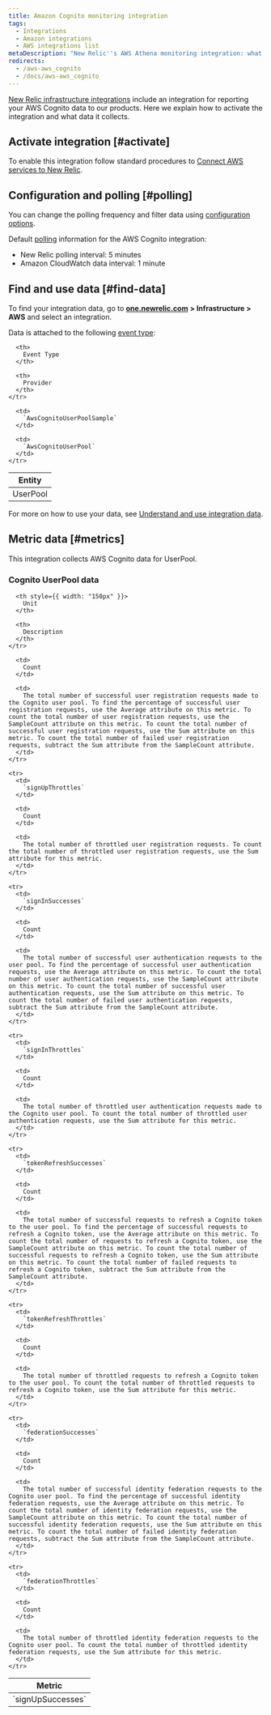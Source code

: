 ```yaml
---
title: Amazon Cognito monitoring integration
tags:
  - Integrations
  - Amazon integrations
  - AWS integrations list
metaDescription: "New Relic''s AWS Athena monitoring integration: what data it reports, and how to enable it."
redirects:
  - /aws-aws_cognito
  - /docs/aws-aws_cognito
---
```


[New Relic infrastructure integrations](https://docs.newrelic.com/docs/infrastructure/integrations-getting-started/getting-started/introduction-infrastructure-integrations) include an integration for reporting your AWS Cognito data to our products. Here we explain how to activate the integration and what data it collects.

## Activate integration [#activate]

To enable this integration follow standard procedures to [Connect AWS services to New Relic](https://docs.newrelic.com/docs/infrastructure/infrastructure-integrations/getting-started/connect-aws-integrations-infrastructure).

## Configuration and polling [#polling]

You can change the polling frequency and filter data using [configuration options](/docs/integrations/new-relic-integrations/getting-started/configure-polling-frequency-data-collection-cloud-integrations).

Default [polling](/docs/infrastructure/amazon-integrations/aws-integrations-list/aws-polling-intervals-infrastructure-integrations) information for the AWS Cognito integration:

* New Relic polling interval: 5 minutes
* Amazon CloudWatch data interval: 1 minute

## Find and use data [#find-data]

To find your integration data, go to [**one.newrelic.com**](http://one.newrelic.com) **> Infrastructure > AWS** and select an integration.

Data is attached to the following [event type](https://docs.newrelic.com/docs/insights/use-insights-ui/getting-started/introduction-new-relic-insights#event-type):

<table>
  <thead>
    <tr>
      <th>
        Entity
      </th>

      <th>
        Event Type
      </th>

      <th>
        Provider
      </th>
    </tr>
  </thead>

  <tbody>
    <tr>
      <td>
        UserPool
      </td>

      <td>
        `AwsCognitoUserPoolSample`
      </td>

      <td>
        `AwsCognitoUserPool`
      </td>
    </tr>
  </tbody>
</table>

For more on how to use your data, see [Understand and use integration data](https://docs.newrelic.com/docs/infrastructure/integrations/find-use-infrastructure-integration-data).

## Metric data [#metrics]

This integration collects AWS Cognito data for UserPool.

### Cognito UserPool data

<table>
  <thead>
    <tr>
      <th style={{ width: "275px" }}>
        Metric
      </th>

      <th style={{ width: "150px" }}>
        Unit
      </th>

      <th>
        Description
      </th>
    </tr>
  </thead>

  <tbody>
    <tr>
      <td>
        `signUpSuccesses`
      </td>

      <td>
        Count
      </td>

      <td>
        The total number of successful user registration requests made to the Cognito user pool. To find the percentage of successful user registration requests, use the Average attribute on this metric. To count the total number of user registration requests, use the SampleCount attribute on this metric. To count the total number of successful user registration requests, use the Sum attribute on this metric. To count the total number of failed user registration requests, subtract the Sum attribute from the SampleCount attribute.
      </td>
    </tr>

    <tr>
      <td>
        `signUpThrottles`
      </td>

      <td>
        Count
      </td>

      <td>
        The total number of throttled user registration requests. To count the total number of throttled user registration requests, use the Sum attribute for this metric.
      </td>
    </tr>

    <tr>
      <td>
        `signInSuccesses`
      </td>

      <td>
        Count
      </td>

      <td>
        The total number of successful user authentication requests to the user pool. To find the percentage of successful user authentication requests, use the Average attribute on this metric. To count the total number of user authentication requests, use the SampleCount attribute on this metric. To count the total number of successful user authentication requests, use the Sum attribute on this metric. To count the total number of failed user authentication requests, subtract the Sum attribute from the SampleCount attribute.
      </td>
    </tr>

    <tr>
      <td>
        `signInThrottles`
      </td>

      <td>
        Count
      </td>

      <td>
        The total number of throttled user authentication requests made to the Cognito user pool. To count the total number of throttled user authentication requests, use the Sum attribute for this metric.
      </td>
    </tr>

    <tr>
      <td>
        `tokenRefreshSuccesses`
      </td>

      <td>
        Count
      </td>

      <td>
        The total number of successful requests to refresh a Cognito token to the user pool. To find the percentage of successful requests to refresh a Cognito token, use the Average attribute on this metric. To count the total number of requests to refresh a Cognito token, use the SampleCount attribute on this metric. To count the total number of successful requests to refresh a Cognito token, use the Sum attribute on this metric. To count the total number of failed requests to refresh a Cognito token, subtract the Sum attribute from the SampleCount attribute.
      </td>
    </tr>

    <tr>
      <td>
        `tokenRefreshThrottles`
      </td>

      <td>
        Count
      </td>

      <td>
        The total number of throttled requests to refresh a Cognito token to the user pool. To count the total number of throttled requests to refresh a Cognito token, use the Sum attribute for this metric.
      </td>
    </tr>

    <tr>
      <td>
        `federationSuccesses`
      </td>

      <td>
        Count
      </td>

      <td>
        The total number of successful identity federation requests to the Cognito user pool. To find the percentage of successful identity federation requests, use the Average attribute on this metric. To count the total number of identity federation requests, use the SampleCount attribute on this metric. To count the total number of successful identity federation requests, use the Sum attribute on this metric. To count the total number of failed identity federation requests, subtract the Sum attribute from the SampleCount attribute.
      </td>
    </tr>

    <tr>
      <td>
        `federationThrottles`
      </td>

      <td>
        Count
      </td>

      <td>
        The total number of throttled identity federation requests to the Cognito user pool. To count the total number of throttled identity federation requests, use the Sum attribute for this metric.
      </td>
    </tr>
  </tbody>
</table>
